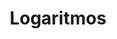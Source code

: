 ---
title: "Logaritmos"
description: "Aprende la solucion de logaritmos y funciones"
theme: "Matematicas"
---